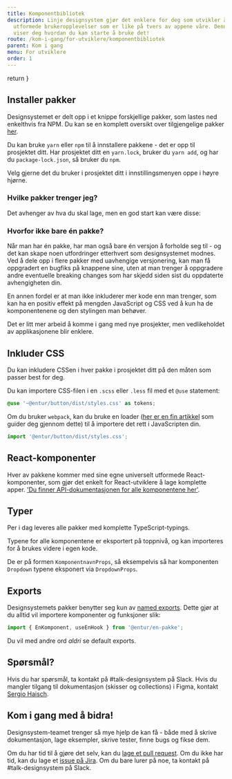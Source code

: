 ```yaml
---
title: Komponentbibliotek
description: Linje designsystem gjør det enklere for deg som utvikler å lage gode, universelt
  utformede brukeropplevelser som er like på tvers av appene våre. Denne guiden
  viser deg hvordan du kan starte å bruke det!
route: /kom-i-gang/for-utviklere/komponentbibliotek
parent: Kom i gang
menu: For utviklere
order: 1
---
```



  return <SEO title={props.pageContext.frontmatter.title} description={props.pageContext.frontmatter.description} pathname={props.pageContext.frontmatter.route} />
}

<PageHeader/>

## Installer pakker

Designsystemet er delt opp i et knippe forskjellige pakker, som lastes ned enkelthvis fra NPM. Du kan se en komplett oversikt over tilgjengelige pakker [her](http://npmjs.org/org/entur).

Du kan bruke `yarn` eller `npm` til å innstallere pakkene - det er opp til prosjektet ditt. Har prosjektet ditt en `yarn.lock`, bruker du `yarn add`, og har du `package-lock.json`, så bruker du `npm`.

Velg gjerne det du bruker i prosjektet ditt i innstillingsmenyen oppe i høyre hjørne.

### Hvilke pakker trenger jeg?

Det avhenger av hva du skal lage, men en god start kan være disse:

<PackageManager></PackageManager>

### Hvorfor ikke bare én pakke?

Når man har én pakke, har man også bare én versjon å forholde seg til - og det kan skape noen utfordringer etterhvert som designsystemet modnes.
Ved å dele opp i flere pakker med uavhengige versjonering, kan man få oppgradert en bugfiks på knappene sine, uten at man trenger å oppgradere andre eventuelle breaking changes som har skjedd siden sist du oppdaterte avhengigheten din.

En annen fordel er at man ikke inkluderer mer kode enn man trenger, som kan ha en positiv effekt på mengden JavaScript og CSS ved å kun ha de komponentenene og den stylingen man behøver.

Det er litt mer arbeid å komme i gang med nye prosjekter, men vedlikeholdet av applikasjonene blir enklere.

## Inkluder CSS

Du kan inkludere CSSen i hver pakke i prosjektet ditt på den måten som passer best for deg.

Du kan importere CSS-filen i en `.scss` eller `.less` fil med et `@use` statement:

```scss
@use '~@entur/button/dist/styles.css' as tokens;
```

Om du bruker `webpack`, kan du bruke en loader ([her er en fin artikkel](https://medium.com/a-beginners-guide-for-webpack-2/webpack-loaders-css-and-sass-2cc0079b5b3a) som guider deg gjennom dette) til å importere det rett i JavaScripten din.

```js
import '@entur/button/dist/styles.css';
```

## React-komponenter

Hver av pakkene kommer med sine egne universelt utformede React-komponenter, som gjør det enkelt for React-utviklere å lage komplette apper. ['Du finner API-dokumentasjonen for alle komponentene her'](/komponenter).

## Typer

Per i dag leveres alle pakker med komplette TypeScript-typings.

Typene for alle komponentene er eksportert på toppnivå, og kan importeres for å brukes videre i egen kode.

De er på formen `KomponentnavnProps`, så eksempelvis så har komponenten `Dropdown` typene eksponert via `DropdownProps`.

## Exports

Designsystemets pakker benytter seg kun av [named exports](https://developer.mozilla.org/en-US/docs/web/javascript/reference/statements/export). Dette gjør at du alltid vil importere komponenter og funksjoner slik:

```js
import { EnKomponent, useEnHook } from '@entur/en-pakke';
```

Du vil med andre ord _aldri_ se default exports.

## Spørsmål?

Hvis du har spørsmål, ta kontakt på #talk-designsystem på Slack. Hvis du mangler tilgang til dokumentasjon (skisser og collections) i Figma, kontakt [Sergio Haisch](mailto:sergio.haisch.timm@entur.org).

## Kom i gang med å bidra!

Designsystem-teamet trenger så mye hjelp de kan få - både med å skrive dokumentasjon, lage eksempler, skrive tester, finne bugs og fikse dem.

Om du har tid til å gjøre det selv, kan du [lage et pull request](https://github.com/entur/design-system). Om du ikke har tid, kan du lage et [issue på Jira](https://enturas.atlassian.net/jira/software/c/projects/ETU/boards/173?quickFilter=1229). Om du bare lurer på noe, ta kontakt på #talk-designsystem på Slack.
